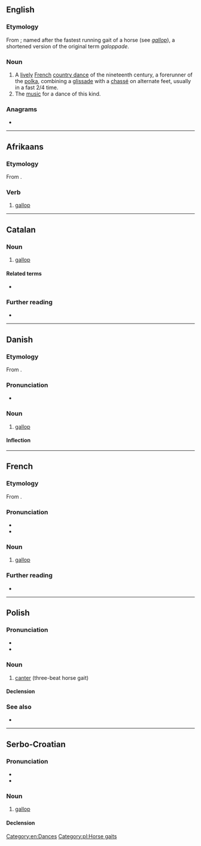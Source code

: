 ==English==

===Etymology===
From {{der|en|fr|galop}}; named after the fastest running gait of a horse (see ''[[gallop]]''), a shortened version of the original term ''galoppade''.

===Noun===
{{wikipedia}}
{{en-noun}}

# A [[lively]] [[French]] [[country dance]] of the nineteenth century, a forerunner of the [[polka]], combining a [[glissade]] with a [[chassé]] on alternate feet, usually in a fast 2/4 time.
# The [[music]] for a dance of this kind.

===Anagrams===
* {{anagrams|en|a=aglop|Gopal}}

[[Category:en:Dances]]

----

==Afrikaans==

===Etymology===
From {{der|af|en|gallop}}.

===Verb===
{{af-verb|galoppende|past2=galop}}

# [[gallop]]

----

==Catalan==

===Noun===
{{ca-noun|m}}

# [[gallop]] {{gloss|fastest gait of a horse}}

====Related terms====
* {{l|ca|galopar}}

===Further reading===
* {{R:IEC2}}

----

==Danish==
{{wikipedia|lang=da}}

===Etymology===
From {{der|da|fr|galop}}.

===Pronunciation===
* {{IPA|/ɡalɔp/|[ɡ̊aˈlʌb̥]|lang=da}}

===Noun===
{{da-noun|stem=galopp|en|er}}

# [[gallop]]

====Inflection====
{{da-noun-infl|stem=galopp|en|er}}

----

==French==

===Etymology===
From {{m|fr|galoper}}.

===Pronunciation===
* {{fr-IPA}}
* {{homophones|galops|lang=fr}}

===Noun===
{{fr-noun|m}}

# [[gallop]]

===Further reading===
* {{R:TLFi}}

----

==Polish==

===Pronunciation===
* {{pl-IPA}}
* {{audio|Pl-galop.ogg|Audio|lang=pl}}

===Noun===
{{pl-noun|m-in}}

# [[canter]] (three-beat horse gait)

====Declension====
{{pl-decl-noun-sing
|galop
|galopu
|galopowi
|galop
|galopem
|galopie
|galopie
}}

===See also===
* {{l|pl|cwał}}

[[Category:pl:Horse gaits]]

----

==Serbo-Croatian==

===Pronunciation===
* {{IPA|/ɡǎlop/|lang=sh}}
* {{hyphenation|ga|lop|lang=sh}}

===Noun===
{{sh-noun|g=m|head=gàlop}}

# [[gallop]]

====Declension====
{{sh-decl-noun
|galop|galopi
|galopa|galopa
|galopu|galopima
|galop|galope
|galope|galopi
|galopu|galopima
|galopom|galopima
}}